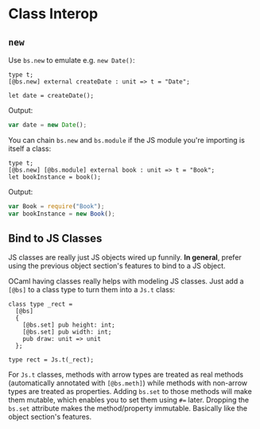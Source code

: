 
# Class Interop

## `new`

Use `bs.new` to emulate e.g. `new Date()`:

```reason
type t;
[@bs.new] external createDate : unit => t = "Date";

let date = createDate();
```

Output:

```js
var date = new Date();
```

You can chain `bs.new` and `bs.module` if the JS module you're importing is itself a class:

```reason
type t;
[@bs.new] [@bs.module] external book : unit => t = "Book";
let bookInstance = book();
```

Output:

```js
var Book = require("Book");
var bookInstance = new Book();
```

## Bind to JS Classes

JS classes are really just JS objects wired up funnily. **In general**, prefer using the previous object section's features to bind to a JS object.

OCaml having classes really helps with modeling JS classes. Just add a `[@bs]` to a class type to turn them into a `Js.t` class:

```reason
class type _rect =
  [@bs]
  {
    [@bs.set] pub height: int;
    [@bs.set] pub width: int;
    pub draw: unit => unit
  };

type rect = Js.t(_rect);
```

For `Js.t` classes, methods with arrow types are treated as real methods (automatically annotated with `[@bs.meth]`) while methods with non-arrow types are treated as properties. Adding `bs.set` to those methods will make them mutable, which enables you to set them using `#=` later. Dropping the `bs.set` attribute makes the method/property immutable. Basically like the object section's features.
